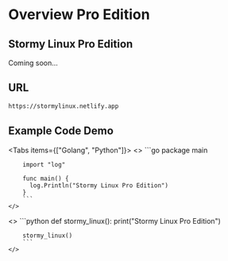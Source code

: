 
# Overview Pro Edition

## Stormy Linux Pro Edition

Coming soon...

## URL

```bash copy
https://stormylinux.netlify.app
```

## Example Code Demo

<Tabs items={["Golang", "Python"]}>
  <Tab>
    <>
        ```go
        package main

        import "log"

        func main() {
          log.Println("Stormy Linux Pro Edition")
        }
        ```
    </>

  </Tab>
  <Tab>
    <>
        ```python
        def stormy_linux():
          print("Stormy Linux Pro Edition")

        stormy_linux()
        ```
    </>

  </Tab>
</Tabs>
